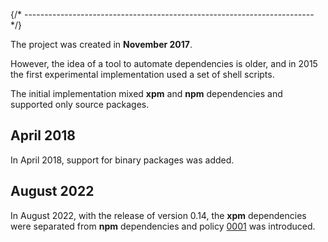 
{/* ------------------------------------------------------------------------ */}

The project was created in **November 2017**.

However, the idea of a tool to automate dependencies is
older, and in 2015 the first experimental implementation
used a set of shell scripts.

The initial implementation mixed **xpm** and **npm** dependencies and
supported only source packages.

## April 2018

In April 2018, support for binary packages was added.

## August 2022

In August 2022, with the release of version 0.14,
the **xpm** dependencies were separated
from **npm** dependencies and policy [0001](/docs/user/policies/0001/)
was introduced.
